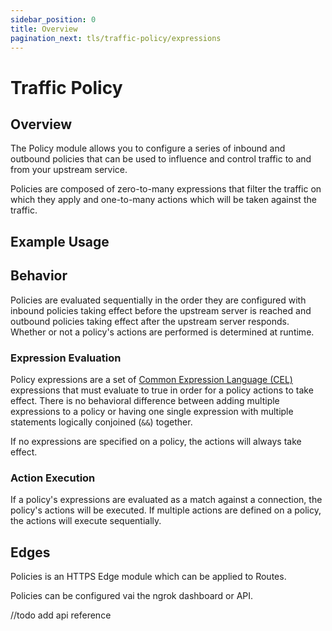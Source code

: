 ```yaml
---
sidebar_position: 0
title: Overview
pagination_next: tls/traffic-policy/expressions
---
```



# Traffic Policy

## Overview

The Policy module allows you to configure a series of inbound and outbound
policies that can be used to influence and control traffic to and from your
upstream service.

Policies are composed of zero-to-many expressions that filter the traffic on which they apply and one-to-many actions
which will be taken against the traffic.

## Example Usage

<Tabs groupId="connectivity" queryString="cty">
	<TabItem value="agent-cli" label="Agent CLI" default>
		<AgentCliExample />
	</TabItem>
	<TabItem value="agent-config" label="Agent Config">
		<AgentConfigExample />
	</TabItem>
</Tabs>

## Behavior

Policies are evaluated sequentially in the order they are configured with inbound policies taking effect before the
upstream server is reached and outbound policies taking effect after the upstream server responds. Whether or not a
policy's actions are performed is determined at runtime.

### Expression Evaluation

Policy expressions are a set of [Common Expression Language (CEL)](https://github.com/google/cel-spec) expressions that must evaluate to true
in order for a policy actions to take effect. There is no behavioral difference between adding multiple expressions to a policy or having one
single expression with multiple statements logically conjoined (`&&`) together.

If no expressions are specified on a policy, the actions will always take effect.

### Action Execution

If a policy's expressions are evaluated as a match against a connection, the policy's actions will be executed. If multiple actions are defined
on a policy, the actions will execute sequentially.

## Edges

Policies is an HTTPS Edge module which can be applied to Routes.

Policies can be configured vai the ngrok dashboard or API.

//todo add api reference
